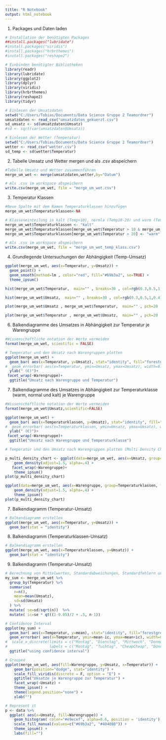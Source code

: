 ```yaml
---
title: "R Notebook"
output: html_notebook
---
```


1. Packages und Daten laden
```r
# Installation der benötigten Packages
##install.packages("lubridate")
#install.packages("viridis")
#install.packages("hrbrthemes")
#install.packages("reshape2")

# Einbinden benötigter Bibliotheken
library(readr)
library(lubridate)
library(ggplot2)
library(dplyr)
library(viridis)
library(hrbrthemes)
library(reshape2)
library(tidyr)

# Einlesen der Umsatzdaten
setwd("C:/Users/Tobias/Documents/Data Science Gruppe 2 Teamordner")
umsatzdaten <- read_csv("umsatzdaten_gekuerzt.csv")
sd_umsatz <- sd(umsatzdaten$Umsatz)
#sd <- sqrt(var(umsatzdaten$Umsatz))

# Einlesen der Wetter (Temperatur)
setwd("C:/Users/Tobias/Documents/Data Science Gruppe 2 Teamordner")
wetter <- read_csv("wetter.csv")
sd_temp <- sd(wetter$Temperatur)
```

2. Tabelle Umsatz und Wetter mergen und als .csv abspeichern
```r
#Tabelle Umsatz und Wetter zusammenführen
merge_um_wet <- merge(umsatzdaten,wetter,by="Datum")

# Als .csv im workspace abspeichern
write.csv(merge_um_wet, file = "merge_um_wet.csv")
```

3. Temperatur Klassen
```r
#Neue Spalte mit dem Namen Temperaturklassen hinzufügen
merge_um_wet$Temperaturklassen<-NA

# Klasseneinteilung in kalt (Temp<10), normla (Temp10-20) und warm (Temp>20)
merge_um_wet$Temperaturklassen <- "kalt"
merge_um_wet$Temperaturklassen[merge_um_wet$Temperatur > 10 & merge_um_wet$Temperatur < 20] <- "normal"
merge_um_wet$Temperaturklassen[merge_um_wet$Temperatur > 20] <- "warm"

# Als .csv im workspace abspeichern
write.csv(merge_um_wet, file = "merge_um_wet_temp_klass.csv")
```

4. Grundlegende Untersuchungen der Abhängigkeit (Temp-Umsatz)
```r
ggplot(merge_um_wet, aes(x=Temperatur, y=Umsatz)) +
  geom_point() +
  geom_smooth(method=lm , color="red", fill="#69b3a2", se=TRUE) +
  theme_ipsum()

hist(merge_um_wet$Temperatur,  main="" , breaks=30 , col=rgb(0.3,0.5,1,0.4) , xlab="Temperatur" , ylab="Anzahl der Tage")

hist(merge_um_wet$Umsatz,  main="" , breaks=30 , col=rgb(0.3,0.5,1,0.4) , xlab="Umsatz" , ylab="Anzahl der Tage")

plot(merge_um_wet$Umsatz , merge_um_wet$Temperatur,  main="" , pch=20 , cex=0.4 , col=rgb(0.3,0.5,1,0.4)  , xlab="Umsatz" , ylab="Temperatur" )

plot(merge_um_wet$Temperatur , merge_um_wet$Umsatz,  main="" , pch=20 , cex=0.4 , col=rgb(0.3,0.5,1,0.4)  , xlab="Temperatur" , ylab="Umsatz" )
```

6. Balkendiagramme des Umsatzes in Abhängigkeit zur Temperatur je Warengruppe
```r
#Wissenschaftliche notation der Werte vermeiden
format(merge_um_wet, scientific = FALSE)

# Temperatur und den Umsatz nach Warengruppen plotten
ggplot(merge_um_wet) +
  geom_bar( aes(x=Temperatur, y=Umsatz), stat="identity", fill="forestgreen", alpha=1) +
#  geom_errorbar( aes(x=Temperatur, ymin=Umsatz, ymax=Umsatz), width=0.4, colour="orange", alpha=0.9, size=1.5) +
  ylab(" (€)")+
 facet_wrap(~Warengruppe)+
  ggtitle("Umsatz nach Warengruppe und Temperatur")

```

7. Balkendiagramme des Umsatzes in Abhängigkeit zur Temperaturklasse (warm, normal und kalt) je Warengruppe
```r
#Wissenschaftliche notation der Werte vermeiden
format(merge_um_wet$Umsatz,scientific=FALSE)

ggplot(merge_um_wet) +
  geom_bar( aes(x=Temperaturklassen, y=Umsatz), stat="identity", fill="forestgreen", alpha=0.5) +
#  geom_errorbar( aes(x=Temperaturklassen, ymin=Umsatz, ymax=Umsatz), width=0.4, colour="orange", alpha=0.9, size=1.5) +
  ylab(" (€)")+
 facet_wrap(~Warengruppe)+
  ggtitle("Umsatz nach Warengruppe und Temperaturklasse")

# Temperatur und den Umsatz nach Warengruppen plotten (Multi Density Chart)

p_multi_density_chart <- ggplot(data=merge_um_wet, aes(x=Umsatz, group=Temperaturklassen, fill=Temperaturklassen)) +
    geom_density(adjust=1.5, alpha=.4) +
   facet_wrap(~Warengruppe)+
    theme_ipsum()
plot(p_multi_density_chart)

ggplot(data=merge_um_wet, aes(x=Warengruppe, group=Temperaturklassen, fill=Temperaturklassen)) +
    geom_density(adjust=1.5, alpha=.4) +
    theme_ipsum()
plot(p_multi_density_chart)
```




7. Balkendiagramm (Temperatur-Umsatz)
```r
# Balkendiagramm erstellen
ggplot(merge_um_wet, aes(x=Temperatur, y=Umsatz)) +
  geom_bar(stat = "identity")

```


8. Balkendiagramm (Temperaturklassen-Umsatz)
```r
# Balkendiagramm erstellen
ggplot(merge_um_wet, aes(x=Temperaturklassen, y=Umsatz)) +
  geom_bar(stat = "identity")
```

9. Balkendiagramm (Temperatur-Umsatz)
```r
# Berechnung von Mittelwerten, Standardabweichungen, Standardfehlern und Konfidenzintervallen
my_sum <- merge_um_wet %>%
  group_by(Temperatur) %>%
  summarise(
    n=n(),
    mean=mean(Umsatz),
    sd=sd(Umsatz)
  ) %>%
  mutate( se=sd/sqrt(n))  %>%
  mutate( ic=se * qt((1-0.05)/2 + .5, n-1))

# Confidence Interval
ggplot(my_sum) +
  geom_bar( aes(x=Temperatur, y=mean), stat="identity", fill="forestgreen", alpha=0.9) +
  geom_errorbar( aes(x=Temperatur, ymin=mean-ic, ymax=mean+ic), width=0.4, colour="orange", alpha=0.9, size=0.1) +
#  scale_x_discrete(limits = c("Montag", "Dienstag", "Mittwoch", "Donnerstag", "Freitag", "Samstag", "Sonntag"),
#                   labels = c("Montag", "Tuchtag", "CheapCheap", "Donnerstag", "Freitag", "Samstag", "Sonntag")) +
  ggtitle("using confidence interval")


```


```r
# Grouped
ggplot(merge_um_wet, aes(fill=Warengruppe, y=Umsatz, x=Temperatur)) + 
    geom_bar(position="dodge", stat="identity") +
    scale_fill_viridis(discrete = F, option = "E") +
    ggtitle("Umsatze je Warengruppe zur Temperatur") +
    facet_wrap(~Umsatz) +
    theme_ipsum() +
    theme(legend.position="none") +
    xlab("")

# Represent it
p <- data %>%
  ggplot( aes(x=Umsatz, fill=Warengruppe)) +
    geom_histogram( color="#e9ecef", alpha=0.6, position = 'identity') +
    scale_fill_manual(values=c("#69b3a2", "#404080")) +
    theme_ipsum() +
    labs(fill="")
```
